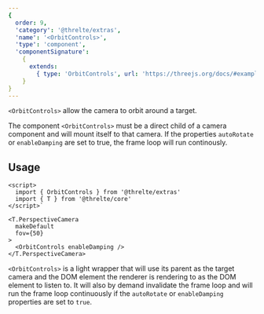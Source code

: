 ```yaml
---
{
  order: 9,
  'category': '@threlte/extras',
  'name': '<OrbitControls>',
  'type': 'component',
  'componentSignature':
    {
      extends:
        { type: 'OrbitControls', url: 'https://threejs.org/docs/#examples/controls/OrbitControls' }
    }
}
---
```


`<OrbitControls>` allow the camera to orbit around a target.

The component `<OrbitControls>` must be a direct child of a camera component and will mount itself to that camera.
If the properties `autoRotate` or `enableDamping` are set to true, the frame loop will run continously.

## Usage

```svelte
<script>
  import { OrbitControls } from '@threlte/extras'
  import { T } from '@threlte/core'
</script>`

<T.PerspectiveCamera
  makeDefault
  fov={50}
>
  <OrbitControls enableDamping />
</T.PerspectiveCamera>
```

`<OrbitControls>` is a light wrapper that will use its parent as the target camera and the DOM element
the renderer is rendering to as the DOM element to listen to. It will also by demand invalidate the frame loop
and will run the frame loop continuously if the `autoRotate` or `enableDamping` properties are set to `true`.
